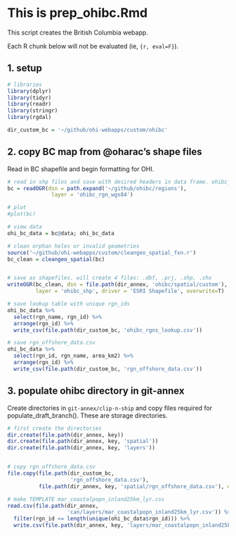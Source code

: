 # This is prep_ohibc.Rmd

This script creates the British Columbia webapp. 

Each R chunk below will not be evaluated (ie, `{r, eval=F}`). 

## 1. setup
```r

# libraries
library(dplyr)
library(tidyr)
library(readr)
library(stringr)
library(rgdal)

dir_custom_bc = '~/github/ohi-webapps/custom/ohibc'


```


## 2. copy BC map from @oharac's shape files  

Read in BC shapefile and begin formatting for OHI.


```r

# read in shp files and save with desired headers in data frame. ohibc_rgn_wgs84 is in the correct projection for webapps
bc = readOGR(dsn = path.expand('~/github/ohibc/regions'),
              layer = 'ohibc_rgn_wgs84')

# plot 
#plot(bc)

# view data
ohi_bc_data = bc@data; ohi_bc_data

# clean orphan holes or invalid geometries 
source('~/github/ohi-webapps/custom/cleangeo_spatial_fxn.r')
bc_clean = cleangeo_spatial(bc)


# save as shapefiles. will create 4 files: .dbf, .prj, .shp, .shx
writeOGR(bc_clean, dsn = file.path(dir_annex, 'ohibc/spatial/custom'), 
         layer = 'ohibc_shp', driver = 'ESRI Shapefile', overwrite=T) 

# save lookup table with unique rgn_ids
ohi_bc_data %>%
  select(rgn_name, rgn_id) %>%
  arrange(rgn_id) %>%
  write_csv(file.path(dir_custom_bc, 'ohibc_rgns_lookup.csv'))

# save rgn_offshore_data.csv
ohi_bc_data %>%
  select(rgn_id, rgn_name, area_km2) %>%
  arrange(rgn_id) %>%
  write_csv(file.path(dir_custom_bc, 'rgn_offshore_data.csv'))

```


## 3. populate ohibc directory in git-annex
Create directories in `git-annex/clip-n-ship` and copy files required for populate_draft_branch(). These are storage directories.

```r

# first create the directories
dir.create(file.path(dir_annex, key))
dir.create(file.path(dir_annex, key, 'spatial'))
dir.create(file.path(dir_annex, key, 'layers'))


# copy rgn_offshore_data.csv
file.copy(file.path(dir_custom_bc, 
                    'rgn_offshore_data.csv'),
          file.path(dir_annex, key, 'spatial/rgn_offshore_data.csv'), overwrite=T)

# make TEMPLATE mar_coastalpopn_inland25km_lyr.csv
read.csv(file.path(dir_annex, 
                   'can/layers/mar_coastalpopn_inland25km_lyr.csv')) %>%
  filter(rgn_id <= length(unique(ohi_bc_data$rgn_id))) %>%
  write.csv(file.path(dir_annex, key, 'layers/mar_coastalpopn_inland25km_lyr.csv'))
    
```

